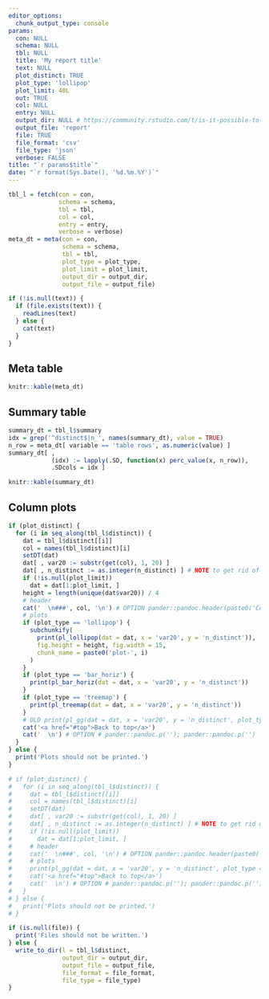 ```yaml
---
editor_options: 
  chunk_output_type: console
params:
  con: NULL
  schema: NULL
  tbl: NULL
  title: 'My report title'
  text: NULL
  plot_distinct: TRUE
  plot_type: 'lollipop'
  plot_limit: 40L
  out: TRUE
  col: NULL
  entry: NULL
  output_dir: NULL # https://community.rstudio.com/t/is-it-possible-to-save-the-html-output-in-a-directory-which-is-not-the-one-where-the-rmd-file-resides/3588/6
  output_file: 'report'
  file: TRUE
  file_format: 'csv'
  file_type: 'json'
  verbose: FALSE
title: "`r params$title`"
date: "`r format(Sys.Date(), '%d.%m.%Y')`"
---
```


```r
tbl_l = fetch(con = con,
              schema = schema,
              tbl = tbl,
              col = col,
              entry = entry,
              verbose = verbose)
meta_dt = meta(con = con,
               schema = schema,
               tbl = tbl,
               plot_type = plot_type,
               plot_limit = plot_limit,
               output_dir = output_dir,
               output_file = output_file)
```

```r
if (!is.null(text)) {
  if (file.exists(text)) {
    readLines(text)
  } else {
    cat(text)
  }
}
```

## Meta table
```r
knitr::kable(meta_dt)
```

## Summary table
```r
summary_dt = tbl_l$summary
idx = grep('^distinct$|n_', names(summary_dt), value = TRUE)
n_row = meta_dt[ variable == 'table rows', as.numeric(value) ]
summary_dt[ ,
            (idx) := lapply(.SD, function(x) perc_value(x, n_row)),
            .SDcols = idx ]

knitr::kable(summary_dt)
```

## Column plots
```r
if (plot_distinct) {
  for (i in seq_along(tbl_l$distinct)) {
    dat = tbl_l$distinct[[i]]
    col = names(tbl_l$distinct)[i]
    setDT(dat)
    dat[ , var20 := substr(get(col), 1, 20) ]
    dat[ , n_distinct := as.integer(n_distinct) ] # NOTE to get rid of integer64, that might be returned - can be done more gracefully
    if (!is.null(plot_limit))
      dat = dat[1:plot_limit, ]
    height = length(unique(dat$var20)) / 4
    # header
    cat('  \n###', col, '\n') # OPTION pander::pandoc.header(paste0('Column: ', col), level = 3)
    # plots
    if (plot_type == 'lollipop') {
      subchunkify(
        print(pl_lollipop(dat = dat, x = 'var20', y = 'n_distinct')),
        fig.height = height, fig.width = 15,
        chunk_name = paste0('plot-', i)
      )
    }
    if (plot_type == 'bar_horiz') {
      print(pl_bar_horiz(dat = dat, x = 'var20', y = 'n_distinct'))
    }
    if (plot_type == 'treemap') {
      print(pl_treemap(dat = dat, x = 'var20', y = 'n_distinct'))
    }
    # OLD print(pl_gg(dat = dat, x = 'var20', y = 'n_distinct', plot_type = plot_type))
    cat('<a href="#top">Back to top</a>')
    cat('  \n') # OPTION # pander::pandoc.p(''); pander::pandoc.p('')
  }
} else {
  print('Plots should not be printed.')
}

```


```r
# if (plot_distinct) {
#   for (i in seq_along(tbl_l$distinct)) {
#     dat = tbl_l$distinct[[i]]
#     col = names(tbl_l$distinct)[i]
#     setDT(dat)
#     dat[ , var20 := substr(get(col), 1, 20) ]
#     dat[ , n_distinct := as.integer(n_distinct) ] # NOTE to get rid of integer64, that might be returned - can be done more gracefully
#     if (!is.null(plot_limit))
#       dat = dat[1:plot_limit, ]
#     # header
#     cat('  \n###', col, '\n') # OPTION pander::pandoc.header(paste0('Column: ', col), level = 3)
#     # plots
#     print(pl_gg(dat = dat, x = 'var20', y = 'n_distinct', plot_type = plot_type))
#     cat('<a href="#top">Back to top</a>')
#     cat('  \n') # OPTION # pander::pandoc.p(''); pander::pandoc.p('')
#   }
# } else {
#   print('Plots should not be printed.')
# }
```

```r
if (is.null(file)) {
  print('Files should not be written.')
} else {
  write_to_dir(l = tbl_l$distinct,
               output_dir = output_dir,
               output_file = output_file,
               file_format = file_format,
               file_type = file_type)
}
```

